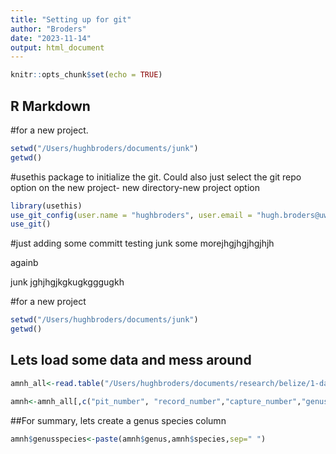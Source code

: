 ```yaml
---
title: "Setting up for git"
author: "Broders"
date: "2023-11-14"
output: html_document
---
```


```r
knitr::opts_chunk$set(echo = TRUE)
```

## R Markdown

#for a new project.  
```r
setwd("/Users/hughbroders/documents/junk")
getwd()
```

#usethis package to initialize the git.  Could also just select the git repo option on the new project- new directory-new project option

```r
library(usethis)
use_git_config(user.name = "hughbroders", user.email = "hugh.broders@uwaterloo.ca")
use_git()
```

#just adding some committ testing junk some morejhgjhgjhgjhjh


againb

junk jghjhgjkgkugkgggugkh

#for a new project 
```r
setwd("/Users/hughbroders/documents/junk")
getwd()
```

## Lets load some data and mess around


```r
amnh_all<-read.table("/Users/hughbroders/documents/research/belize/1-data/amnh_full_datasheet/amnh8_24oct2023.csv", stringsAsFactors=FALSE, sep=",",header=T)
```

```r
amnh<-amnh_all[,c("pit_number", "record_number","capture_number","genus","species","sex", "country","district","specific_location","net_site","method","lat", "long","expedition","ymd","time","repro_status","age")]
```

##For summary, lets create a genus species column
```r
amnh$genusspecies<-paste(amnh$genus,amnh$species,sep=" ")
```

